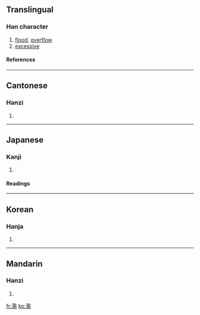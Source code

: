 {{see|滥}}

==Translingual==
===Han character===
{{Han char|rn=85|rad=水|as=14|sn=17|four=3811<sub>7</sub>|canj=水尸戈廿 (ESIT), 水尸一廿 (ESMT)}}
# [[flood]], [[overflow]]
# [[excessive]]
====References====
{{Han ref|kx=0657.030|dkj=18521|dj=1067.080|hdz=31766.090|uh=6FEB|ud=28651|bh=C0DD|bd=49373}}

----
==Cantonese==
===Hanzi===
{{yue-hanzi|jyut=|y=laam6}}
# {{defn|Cantonese}}

----
==Japanese==
===Kanji===
{{ja-kanji|grade=c|rs=水14}}
# {{defn|Japanese}} 
====Readings====
{{ja-readings|on=[[らん]] (ran)|kun=[[みだれる]] (midareru), [[みだりに]] (midarini)}}

----
==Korean==
===Hanja===
{{ko-hanja|hangeul=람>남, 함|eumhun=|rv=ram>nam, ham|mr=ram>nam, ham|y=lam>nam, ham}}
# {{defn|Korean}}

----
==Mandarin==
===Hanzi===
{{cmn-hanzi|sim=滥|pin=[[làn]] (lan4)|wg=lan<sup>4</sup>}}
# {{defn|Mandarin}}

[[fr:濫]]
[[ko:濫]]